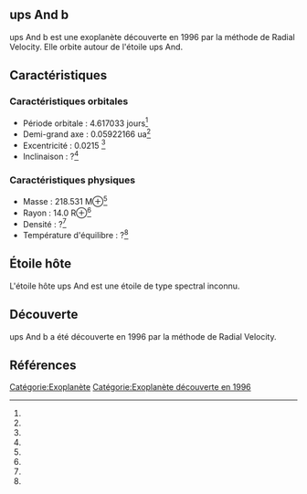 == ups And b ==

{{Infobox Exoplanète
| nom = ups And b
| image = 
| légende = 
| étoile = ups And
| constellation = 
| ascension_droite = 
| déclinaison = 
| distance = ?
| type_spectral = ?
| masse = 218.531 M⊕<ref></ref>
| rayon = 14.0 R⊕<ref></ref>
| densité = ?<ref></ref>
| gravité = ?<ref></ref>
| température = ?<ref></ref>
| période = 4.617033 j<ref></ref>
| demi_grand_axe = 0.05922166 ua<ref></ref>
| excentricité = 0.0215 <ref></ref>
| inclinaison = ?<ref></ref>
| méthode_découverte = Radial Velocity
| date_découverte = 1996
| statut = Confirmée
}}

ups And b est une exoplanète découverte en 1996 par la méthode de Radial Velocity. Elle orbite autour de l'étoile ups And.

== Caractéristiques ==

=== Caractéristiques orbitales ===
* Période orbitale : 4.617033 jours<ref></ref>
* Demi-grand axe : 0.05922166 ua<ref></ref>
* Excentricité : 0.0215 <ref></ref>
* Inclinaison : ?<ref></ref>

=== Caractéristiques physiques ===
* Masse : 218.531 M⊕<ref></ref>
* Rayon : 14.0 R⊕<ref></ref>
* Densité : ?<ref></ref>
* Température d'équilibre : ?<ref></ref>

== Étoile hôte ==

{{Infobox Étoile
| nom = ups And
| image = 
| légende = 
| constellation = 
| ascension_droite = 
| déclinaison = 
| distance = ?
| type_spectral = ?
| magnitude_absolue = 
| magnitude_apparente = 
| masse = ?<ref></ref>
| rayon = ?<ref></ref>
| température = ?<ref></ref>
| métallicité = ?<ref></ref>
| âge = ?<ref></ref>
}}

L'étoile hôte ups And est une étoile de type spectral inconnu.

== Découverte ==

ups And b a été découverte en 1996 par la méthode de Radial Velocity.

== Références ==
<references />

[[Catégorie:Exoplanète]]
[[Catégorie:Exoplanète découverte en 1996]]
